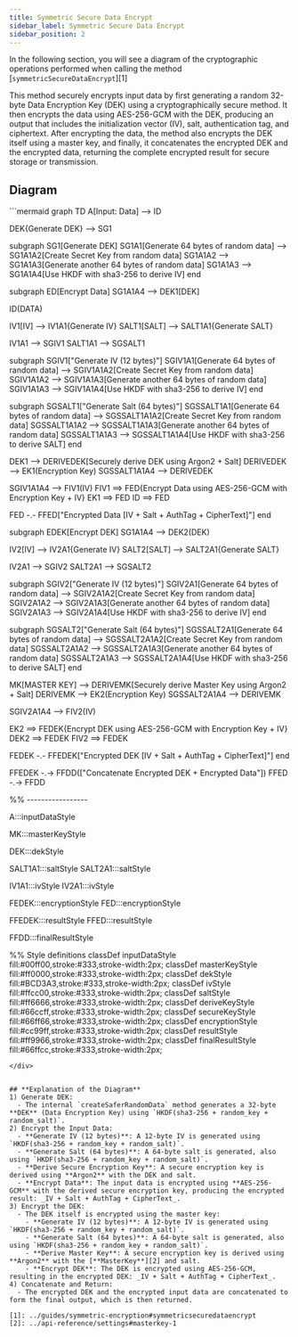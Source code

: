 ```yaml
---
title: Symmetric Secure Data Encrypt
sidebar_label: Symmetric Secure Data Encrypt
sidebar_position: 2
---
```


In the following section, you will see a diagram of the cryptographic operations performed when calling the method [`symmetricSecureDataEncrypt`][1]

This method securely encrypts input data by first generating a random 32-byte Data Encryption Key (DEK)
using a cryptographically secure method. It then encrypts the data using AES-256-GCM with the DEK,
producing an output that includes the initialization vector (IV), salt, authentication tag, and ciphertext.
After encrypting the data, the method also encrypts the DEK itself using a master key, and finally,
it concatenates the encrypted DEK and the encrypted data, returning the complete encrypted result for secure storage or transmission.

## **Diagram**

<div style={{ textAlign: 'center' }}>
  ```mermaid
  graph TD
  A[Input: Data] --> ID

  DEK{Generate DEK} --> SG1

  subgraph SG1[Generate DEK]
  SG1A1[Generate 64 bytes of random data] --> SG1A1A2[Create Secret Key from random data]
  SG1A1A2 --> SG1A1A3[Generate another 64 bytes of random data]
  SG1A1A3 --> SG1A1A4[Use HKDF with sha3-256 to derive IV]
  end


  subgraph ED[Encrypt Data]
  SG1A1A4 --> DEK1[DEK]

  ID(DATA)

  IV1[IV] --> IV1A1{Generate IV}
  SALT1[SALT] --> SALT1A1{Generate SALT}

  IV1A1 --> SGIV1
  SALT1A1 --> SGSALT1

  subgraph SGIV1["Generate IV (12 bytes)"]
  SGIV1A1[Generate 64 bytes of random data] --> SGIV1A1A2[Create Secret Key from random data]
  SGIV1A1A2 --> SGIV1A1A3[Generate another 64 bytes of random data]
  SGIV1A1A3 --> SGIV1A1A4[Use HKDF with sha3-256 to derive IV]
  end

  subgraph SGSALT1["Generate Salt (64 bytes)"]
  SGSSALT1A1[Generate 64 bytes of random data] --> SGSSALT1A1A2[Create Secret Key from random data]
  SGSSALT1A1A2 --> SGSSALT1A1A3[Generate another 64 bytes of random data]
  SGSSALT1A1A3 --> SGSSALT1A1A4[Use HKDF with sha3-256 to derive SALT]
  end

  DEK1 --> DERIVEDEK[Securely derive DEK using Argon2 + Salt]
  DERIVEDEK --> EK1(Encryption Key)
  SGSSALT1A1A4 --> DERIVEDEK

  SGIV1A1A4 --> FIV1(IV)
  FIV1 ==> FED{Encrypt Data using AES-256-GCM with Encryption Key + IV}
  EK1 ==> FED
  ID ==> FED

  FED -.- FFED["Encrypted Data [IV + Salt + AuthTag + CipherText]"]
  end


  subgraph EDEK[Encrypt DEK]
  SG1A1A4 --> DEK2(DEK)

  IV2[IV] --> IV2A1{Generate IV}
  SALT2[SALT] --> SALT2A1{Generate SALT}

  IV2A1 --> SGIV2
  SALT2A1 --> SGSALT2

  subgraph SGIV2["Generate IV (12 bytes)"]
  SGIV2A1[Generate 64 bytes of random data] --> SGIV2A1A2[Create Secret Key from random data]
  SGIV2A1A2 --> SGIV2A1A3[Generate another 64 bytes of random data]
  SGIV2A1A3 --> SGIV2A1A4[Use HKDF with sha3-256 to derive IV]
  end

  subgraph SGSALT2["Generate Salt (64 bytes)"]
  SGSSALT2A1[Generate 64 bytes of random data] --> SGSSALT2A1A2[Create Secret Key from random data]
  SGSSALT2A1A2 --> SGSSALT2A1A3[Generate another 64 bytes of random data]
  SGSSALT2A1A3 --> SGSSALT2A1A4[Use HKDF with sha3-256 to derive SALT]
  end

  MK[MASTER KEY] --> DERIVEMK[Securely derive Master Key using Argon2 + Salt]
  DERIVEMK --> EK2(Encryption Key)
  SGSSALT2A1A4 --> DERIVEMK

  SGIV2A1A4 --> FIV2(IV)

  EK2 ==> FEDEK{Encrypt DEK using AES-256-GCM with Encryption Key + IV}
  DEK2 ==> FEDEK
  FIV2 ==> FEDEK

  FEDEK -.- FFEDEK["Encrypted DEK [IV + Salt + AuthTag + CipherText]"]
  end

  FFEDEK -.-> FFDD(["Concatenate Encrypted DEK + Encrypted Data"])
  FFED -.-> FFDD


  %% -----------------

  A:::inputDataStyle

  MK:::masterKeyStyle

  DEK:::dekStyle

  SALT1A1:::saltStyle
  SALT2A1:::saltStyle

  IV1A1:::ivStyle
  IV2A1:::ivStyle

  FEDEK:::encryptionStyle
  FED:::encryptionStyle

  FFEDEK:::resultStyle
  FFED:::resultStyle

  FFDD:::finalResultStyle

  %% Style definitions
  classDef inputDataStyle fill:#00ff00,stroke:#333,stroke-width:2px;
  classDef masterKeyStyle fill:#ff0000,stroke:#333,stroke-width:2px;
  classDef dekStyle fill:#BCD3A3,stroke:#333,stroke-width:2px;
  classDef ivStyle fill:#ffcc00,stroke:#333,stroke-width:2px;
  classDef saltStyle fill:#ff6666,stroke:#333,stroke-width:2px;
  classDef deriveKeyStyle fill:#66ccff,stroke:#333,stroke-width:2px;
  classDef secureKeyStyle fill:#66ff66,stroke:#333,stroke-width:2px;
  classDef encryptionStyle fill:#cc99ff,stroke:#333,stroke-width:2px;
  classDef resultStyle fill:#ff9966,stroke:#333,stroke-width:2px;
  classDef finalResultStyle fill:#66ffcc,stroke:#333,stroke-width:2px;
  ```
</div>


## **Explanation of the Diagram**
1) Generate DEK:
    - The internal `createSaferRandomData` method generates a 32-byte **DEK** (Data Encryption Key) using `HKDF(sha3-256 + random_key + random_salt)`.
2) Encrypt the Input Data:
    - **Generate IV (12 bytes)**: A 12-byte IV is generated using `HKDF(sha3-256 + random_key + random_salt)`.
    - **Generate Salt (64 bytes)**: A 64-byte salt is generated, also using `HKDF(sha3-256 + random_key + random_salt)`.
    - **Derive Secure Encryption Key**: A secure encryption key is derived using **Argon2** with the DEK and salt.
    - **Encrypt Data**: The input data is encrypted using **AES-256-GCM** with the derived secure encryption key, producing the encrypted result: _IV + Salt + AuthTag + CipherText_.
3) Encrypt the DEK:
    - The DEK itself is encrypted using the master key:
      - **Generate IV (12 bytes)**: A 12-byte IV is generated using `HKDF(sha3-256 + random_key + random_salt)`.
      - **Generate Salt (64 bytes)**: A 64-byte salt is generated, also using `HKDF(sha3-256 + random_key + random_salt)`.
      - **Derive Master Key**: A secure encryption key is derived using **Argon2** with the [**MasterKey**][2] and salt.
      - **Encrypt DEK**: The DEK is encrypted using AES-256-GCM, resulting in the encrypted DEK: _IV + Salt + AuthTag + CipherText_.
4) Concatenate and Return:
    - The encrypted DEK and the encrypted input data are concatenated to form the final output, which is then returned.

[1]: ../guides/symmetric-encryption#symmetricsecuredataencrypt
[2]: ../api-reference/settings#masterkey-1
